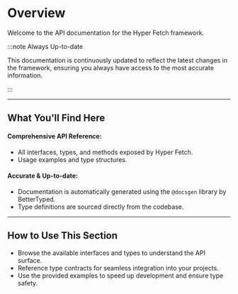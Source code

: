 # Overview

Welcome to the API documentation for the Hyper Fetch framework.

:::note Always Up-to-date

This documentation is continuously updated to reflect the latest changes in the framework, ensuring you always have
access to the most accurate information.

:::

---

## What You'll Find Here

#### Comprehensive API Reference:

- All interfaces, types, and methods exposed by Hyper Fetch.
- Usage examples and type structures.

#### Accurate & Up-to-date:

- Documentation is automatically generated using the `@docsgen` library by BetterTyped.
- Type definitions are sourced directly from the codebase.

---

## How to Use This Section

- Browse the available interfaces and types to understand the API surface.
- Reference type contracts for seamless integration into your projects.
- Use the provided examples to speed up development and ensure type safety.

